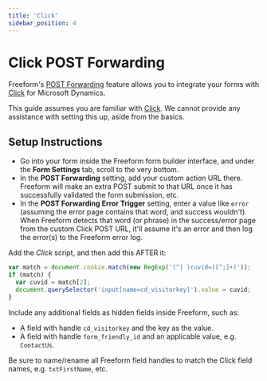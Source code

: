 ```yaml
---
title: 'Click'
sidebar_position: 4
---
```



# Click POST Forwarding<Badge type="pro" text="Pro" /><Badge type="feature" text="3.5.8+" />

Freeform's [POST Forwarding](../integrations/post-forwarding.mdx) feature allows you to integrate your forms with [Click](https://clickdimensions.com/) for Microsoft Dynamics.

This guide assumes you are familiar with [Click](https://clickdimensions.com/). We cannot provide any assistance with setting this up, aside from the basics.

## Setup Instructions

<VerticalStepWrapper>
<StepMarkdown>


- Go into your form inside the Freeform form builder interface, and under the **Form Settings** tab, scroll to the very bottom.
- In the **POST Forwarding** setting, add your custom action URL there. Freeform will make an extra POST submit to that URL once it has successfully validated the form submission, etc.
- In the **POST Forwarding Error Trigger** setting, enter a value like `error` (assuming the error page contains that word, and success wouldn't). When Freeform detects that word (or phrase) in the success/error page from the custom Click POST URL, it'll assume it's an error and then log the error(s) to the Freeform error log.

</StepMarkdown>
<StepMarkdown>


Add the _Click_ script, and then add this AFTER it:

```javascript showLineNumbers
var match = document.cookie.match(new RegExp('(^| )cuvid=([^;]+)'));
if (match) {
  var cuvid = match[2];
  document.querySelector('input[name=cd_visitorkey]').value = cuvid;
}
```

Include any additional fields as hidden fields inside Freeform, such as:

- A field with handle `cd_visitorkey` and the key as the value.
- A field with handle `form_friendly_id` and an applicable value, e.g. `ContactUs`.

</StepMarkdown>
<StepMarkdown>


Be sure to name/rename all Freeform field handles to match the Click field names, e.g. `txtFirstName`, etc.

</StepMarkdown>
</VerticalStepWrapper>
